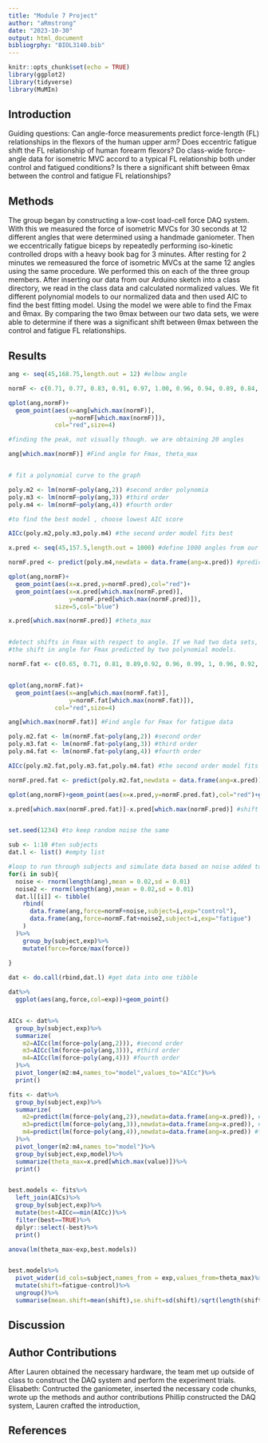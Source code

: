```yaml
---
title: "Module 7 Project"
author: "aRmstrong"
date: "2023-10-30"
output: html_document
bibliogrphy: "BIOL3140.bib"
---
```


```r
knitr::opts_chunk$set(echo = TRUE)
library(ggplot2)
library(tidyverse)
library(MuMIn)
```


## Introduction
Guiding questions: 
Can angle-force measurements predict force-length (FL) relationships in the flexors of the human upper arm?
Does eccentric fatigue shift the FL relationship of human forearm flexors?
Do class-wide force-angle data for isometric MVC accord to a typical FL relationship both under control and fatigued conditions?
Is there a significant shift between θmax between the control and fatigue FL relationships?

## Methods
  The group began by constructing a low-cost load-cell force DAQ system. With this we measured the force of isometric MVCs for 30 seconds at 12 different angles that were determined using a handmade ganiometer. Then we eccentrically fatigue biceps by repeatedly performing iso-kinetic controlled drops with a heavy book bag for 3 minutes. After resting for 2 minutes we remeasured the force of isometric MVCs at the same 12 angles using the same procedure. We performed this on each of the three group members. 
  After inserting our data from our Arduino sketch into a class directory, we read in the class data and calculated normalized values. We fit different polynomial models to our normalized data and then used AIC to find the best fitting model. Using the model we were able to find the Fmax and θmax. By comparing the two θmax between our two data sets, we were able to determine if there was a significant shift between θmax between the control and fatigue FL relationships.

## Results

```r
ang <- seq(45,168.75,length.out = 12) #elbow angle

normF <- c(0.71, 0.77, 0.83, 0.91, 0.97, 1.00, 0.96, 0.94, 0.89, 0.84, 0.77, 0.74) #you'll get this by reading in data and calculating normalized values

qplot(ang,normF)+
  geom_point(aes(x=ang[which.max(normF)],
                 y=normF[which.max(normF)]),
             col="red",size=4)

#finding the peak, not visually though. we are obtaining 20 angles

ang[which.max(normF)] #Find angle for Fmax, theta_max


# fit a polynomial curve to the graph

poly.m2 <- lm(normF~poly(ang,2)) #second order polynomia
poly.m3 <- lm(normF~poly(ang,3)) #third order
poly.m4 <- lm(normF~poly(ang,4)) #fourth order

#to find the best model , choose lowest AIC score

AICc(poly.m2,poly.m3,poly.m4) #the second order model fits best

x.pred <- seq(45,157.5,length.out = 1000) #define 1000 angles from our range

normF.pred <- predict(poly.m4,newdata = data.frame(ang=x.pred)) #predict the force using 1000 angles

qplot(ang,normF)+
  geom_point(aes(x=x.pred,y=normF.pred),col="red")+
  geom_point(aes(x=x.pred[which.max(normF.pred)],
                 y=normF.pred[which.max(normF.pred)]),
             size=5,col="blue")

x.pred[which.max(normF.pred)] #theta_max


#detect shifts in Fmax with respect to angle. If we had two data sets, one control and one produced after fatigue, we merely need to compare the two θmax.
#the shift in angle for Fmax predicted by two polynomial models.

normF.fat <- c(0.65, 0.71, 0.81, 0.89,0.92, 0.96, 0.99, 1, 0.96, 0.92, 0.84, 0.77) #fatigue data, you'll get this by reading in data and calculating normalized values


qplot(ang,normF.fat)+
  geom_point(aes(x=ang[which.max(normF.fat)],
                 y=normF.fat[which.max(normF.fat)]),
             col="red",size=4)

ang[which.max(normF.fat)] #Find angle for Fmax for fatigue data

poly.m2.fat <- lm(normF.fat~poly(ang,2)) #second order
poly.m3.fat <- lm(normF.fat~poly(ang,3)) #third order
poly.m4.fat <- lm(normF.fat~poly(ang,4)) #fourth order

AICc(poly.m2.fat,poly.m3.fat,poly.m4.fat) #the second order model fits best

normF.pred.fat <- predict(poly.m2.fat,newdata = data.frame(ang=x.pred)) #predict the force using 1000 angles

qplot(ang,normF)+geom_point(aes(x=x.pred,y=normF.pred.fat),col="red")+geom_point(aes(x=x.pred[which.max(normF.pred.fat)],y=normF.pred.fat[which.max(normF.pred.fat)]),size=5,col="blue")

x.pred[which.max(normF.pred.fat)]-x.pred[which.max(normF.pred)] #shift in angle for Fmax, theta_max


set.seed(1234) #to keep random noise the same

sub <- 1:10 #ten subjects
dat.l <- list() #empty list

#loop to run through subjects and simulate data based on noise added to data above
for(i in sub){
  noise <- rnorm(length(ang),mean = 0.02,sd = 0.01)
  noise2 <- rnorm(length(ang),mean = 0.02,sd = 0.01)
  dat.l[[i]] <- tibble(
    rbind(
      data.frame(ang,force=normF+noise,subject=i,exp="control"),
      data.frame(ang,force=normF.fat+noise2,subject=i,exp="fatigue")
    )  
  )%>%
    group_by(subject,exp)%>%
    mutate(force=force/max(force))
  
}

dat <- do.call(rbind,dat.l) #get data into one tibble

dat%>%
  ggplot(aes(ang,force,col=exp))+geom_point()


AICs <- dat%>%
  group_by(subject,exp)%>%
  summarize(
    m2=AICc(lm(force~poly(ang,2))), #second order
    m3=AICc(lm(force~poly(ang,3))), #third order
    m4=AICc(lm(force~poly(ang,4))) #fourth order
  )%>%
  pivot_longer(m2:m4,names_to="model",values_to="AICc")%>%
  print()

fits <- dat%>%
  group_by(subject,exp)%>%
  summarize(
    m2=predict(lm(force~poly(ang,2)),newdata=data.frame(ang=x.pred)), #second order
    m3=predict(lm(force~poly(ang,3)),newdata=data.frame(ang=x.pred)), #third order
    m4=predict(lm(force~poly(ang,4)),newdata=data.frame(ang=x.pred)) #fourth order
  )%>%
  pivot_longer(m2:m4,names_to="model")%>%
  group_by(subject,exp,model)%>%
  summarize(theta_max=x.pred[which.max(value)])%>%
  print()


best.models <- fits%>%
  left_join(AICs)%>%
  group_by(subject,exp)%>%
  mutate(best=AICc==min(AICc))%>%
  filter(best==TRUE)%>%
  dplyr::select(-best)%>%
  print()

anova(lm(theta_max~exp,best.models))


best.models%>%
  pivot_wider(id_cols=subject,names_from = exp,values_from=theta_max)%>%
  mutate(shift=fatigue-control)%>%
  ungroup()%>%
  summarise(mean.shift=mean(shift),se.shift=sd(shift)/sqrt(length(shift)))
```

## Discussion

## Author Contributions
After Lauren obtained the necessary hardware, the team met up outside of class to construct the DAQ system and perform the experiment trials. 
Elisabeth: Contructed the ganiometer, inserted the necessary code chunks, wrote up the methods and author contributions
Phillip constructed the DAQ system,
Lauren crafted the introduction, 

## References
